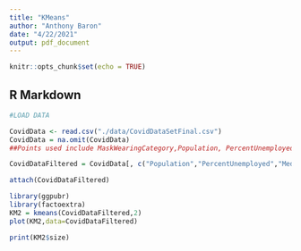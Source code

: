 ```yaml
---
title: "KMeans"
author: "Anthony Baron"
date: "4/22/2021"
output: pdf_document
---
```


```r
knitr::opts_chunk$set(echo = TRUE)
```

## R Markdown

```r
#LOAD DATA

CovidData <- read.csv("./data/CovidDataSetFinal.csv")
CovidData = na.omit(CovidData)
##Points used include MaskWearingCategory,Population, PercentUnemployed, MedianHouseholdIncome, PercentAfricanAmerican, PercentHispanic PercentNativeAmericanAndAlaskaNative, PercentNativeHawaiianAndOtherPacificIslander, StatewideMaskRequirement(yes), PercAdultsWithSomeCollegeOrAssociateDegree, PercAdultsWithBachelorDegreeOrHigher,per_dem2016,per_gop2016,per_gop2020,per_dem2020,per_dem2016,per_gop2016,per_gop2020,per_dem2020

CovidDataFiltered = CovidData[, c("Population","PercentUnemployed","MedianHouseholdIncome","PercentAfricanAmerican","PercentHispanic", "PercentNativeAmericanAndAlaskaNative","PercentNativeHawaiianAndOtherPacificIslander","PercAdultsWithSomeCollegeOrAssociateDegree","PercAdultsWithBachelorDegreeOrHigher","per_dem2016","per_gop2016","per_gop2020","per_dem2020")]

attach(CovidDataFiltered)

```

```r
library(ggpubr)
library(factoextra)
KM2 = kmeans(CovidDataFiltered,2)
plot(KM2,data=CovidDataFiltered)

print(KM2$size)

```
